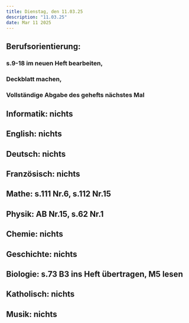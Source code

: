 ```yaml
---
title: Dienstag, den 11.03.25
description: "11.03.25"
date: Mar 11 2025
---
```

## Berufsorientierung: 
###    s.9-18 im neuen Heft bearbeiten,
###    Deckblatt machen, 
###    Vollständige Abgabe des gehefts nächstes Mal
## Informatik: nichts
## English: nichts
## Deutsch: nichts
## Französisch: nichts
## Mathe: s.111 Nr.6, s.112 Nr.15
## Physik: AB Nr.15, s.62 Nr.1
## Chemie: nichts
## Geschichte: nichts
## Biologie: s.73 B3 ins Heft übertragen, M5 lesen
## Katholisch: nichts
## Musik: nichts